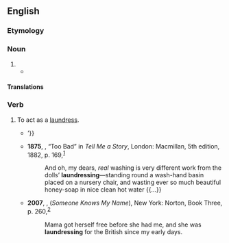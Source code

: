 ==English==

===Etymology===
{{suf|en|launderer|ess}}

===Noun===
{{en-noun}}

# {{syn of|en|washerwoman}}
#* {{RQ:Marlowe Tamburlaine|1|III|iii|page=53|I tell thee ſhameleſſe girle,<br>Thou ſhalt be '''Landreſſe''' to my waiting maide:}}

====Translations====
{{trans-see|laundress|washerwoman}}

===Verb===
{{en-verb}}

# {{lb|en|obsolete|historical}} To act as a [[#Noun|laundress]].
#* {{RQ:Dickens David Copperfield|26|url=http://www.gutenberg.org/files/766/766-h/766-h.htm|text=‘Sir,’ said Mrs. Crupp, in a tone approaching to severity, ‘I’ve '''laundressed''' other young gentlemen besides yourself. {{...}}’}}
#* '''1875''', {{w|Mary Louisa Molesworth}}, “Too Bad” in ''Tell Me a Story'', London: Macmillan, 5th edition, 1882, p. 169,<sup>[https://archive.org/details/tellmeastory00crangoog]</sup>
#*: And oh, my dears, ''real'' washing is very different work from the dolls’ '''laundressing'''—standing round a wash-hand basin placed on a nursery chair, and wasting ever so much beautiful honey-soap in nice clean hot water {{...}}
#* '''2007''', {{w|Lawrence Hill}}, ''{{w|The Book of Negroes}}'' (''Someone Knows My Name''), New York: Norton, Book Three, p. 260,<sup>[https://archive.org/details/someoneknowsmyna00lawr]</sup>
#*: Mama got herself free before she had me, and she was '''laundressing''' for the British since my early days.

{{cln|en|2-syllable words}}
{{C|en|Laundry|Female people}}